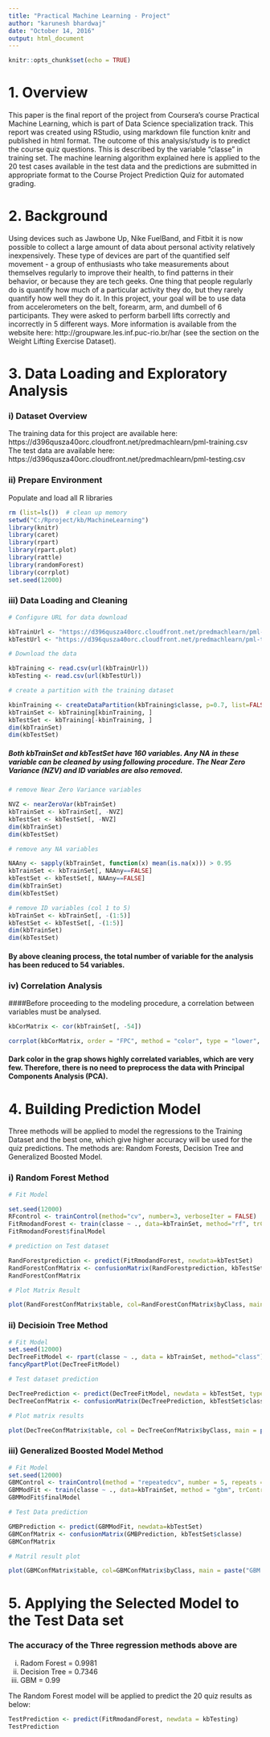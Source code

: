 ---
title: "Practical Machine Learning - Project"
author: "karunesh bhardwaj"
date: "October 14, 2016"
output: html_document
---

```{r setup, include=FALSE}
knitr::opts_chunk$set(echo = TRUE)
```

# 1. Overview
This paper is the final report of the project from Coursera's course Practical Machine Learning, which is part of Data Science specialization track. This report was created using RStudio, using markdown file function knitr and published in html format. The outcome of this analysis/study is to predict the course quiz questions. This is described by the variable "classe" in training set. The machine learning algorithm explained here is applied to the 20 test cases available in the test data and the predictions are submitted in appropriate format to the Course Project Prediction Quiz for automated grading.

# 2. Background
Using devices such as Jawbone Up, Nike FuelBand, and Fitbit it is now possible to collect a large amount of data about personal activity relatively inexpensively. These type of devices are part of the quantified self movement - a group of enthusiasts who take measurements about themselves regularly to improve their health, to find patterns in their behavior, or because they are tech geeks. One thing that people regularly do is quantify how much of a particular activity they do, but they rarely quantify how well they do it. In this project, your goal will be to use data from accelerometers on the belt, forearm, arm, and dumbell of 6 participants. They were asked to perform barbell lifts correctly and incorrectly in 5 different ways. More information is available from the website here: http://groupware.les.inf.puc-rio.br/har (see the section on the Weight Lifting Exercise Dataset). 

# 3. Data Loading and Exploratory Analysis

### i) Dataset Overview

The training data for this project are available here: 
https://d396qusza40orc.cloudfront.net/predmachlearn/pml-training.csv
The test data are available here:
https://d396qusza40orc.cloudfront.net/predmachlearn/pml-testing.csv

### ii) Prepare Environment

Populate and load all R libraries
```{r}
rm (list=ls())  # clean up memory
setwd("C:/Rproject/kb/MachineLearning")
library(knitr)
library(caret)
library(rpart)
library(rpart.plot)
library(rattle)
library(randomForest)
library(corrplot)
set.seed(12000)

```

### iii) Data Loading and Cleaning
```{r}
# Configure URL for data download

kbTrainUrl <- "https://d396qusza40orc.cloudfront.net/predmachlearn/pml-training.csv"
kbTestUrl <- "https://d396qusza40orc.cloudfront.net/predmachlearn/pml-testing.csv"

# Download the data

kbTraining <- read.csv(url(kbTrainUrl))
kbTesting <- read.csv(url(kbTestUrl))

# create a partition with the training dataset

kbinTraining <- createDataPartition(kbTraining$classe, p=0.7, list=FALSE)
kbTrainSet <- kbTraining[kbinTraining, ]
kbTestSet <- kbTraining[-kbinTraining, ]
dim(kbTrainSet)
dim(kbTestSet)

```
##### Both kbTrainSet and kbTestSet have 160 variables. Any NA in these variable can be cleaned by using following procedure. The Near Zero Variance (NZV) and ID variables are also removed. 

```{r}
# remove Near Zero Variance variables

NVZ <- nearZeroVar(kbTrainSet)
kbTrainSet <- kbTrainSet[, -NVZ]
kbTestSet <- kbTestSet[, -NVZ]
dim(kbTrainSet)
dim(kbTestSet)

# remove any NA variables

NAAny <- sapply(kbTrainSet, function(x) mean(is.na(x))) > 0.95
kbTrainSet <- kbTrainSet[, NAAny==FALSE]
kbTestSet <- kbTestSet[, NAAny==FALSE]
dim(kbTrainSet)
dim(kbTestSet)

# remove ID variables (col 1 to 5)
kbTrainSet <- kbTrainSet[, -(1:5)]
kbTestSet <- kbTestSet[, -(1:5)]
dim(kbTrainSet)
dim(kbTestSet)

```
#### By above cleaning process, the total number of variable for the analysis has been reduced to 54 variables.

### iv) Correlation Analysis
####Before proceeding to the modeling procedure, a correlation between variables must be analysed.

```{r}
kbCorMatrix <- cor(kbTrainSet[, -54])

corrplot(kbCorMatrix, order = "FPC", method = "color", type = "lower", tl.cex = 0.8, tl.col = rgb(0, 0, 0))

```

#### Dark color in the grap shows highly correlated variables, which are very few. Therefore, there is no need to preprocess the data with Principal Components Analysis (PCA).

# 4. Building Prediction Model

Three methods will be applied to model the regressions to the Training Dataset and the best one, which give higher accuracy will be used for the quiz predictions. The methods are: Random Forests, Decision Tree and Generalized Boosted Model.

### i) Random Forest Method

```{r}
# Fit Model

set.seed(12000)
RFcontrol <- trainControl(method="cv", number=3, verboseIter = FALSE)
FitRmodandForest <- train(classe ~ ., data=kbTrainSet, method="rf", trControl=RFcontrol)
FitRmodandForest$finalModel

# prediction on Test dataset

RandForestprediction <- predict(FitRmodandForest, newdata=kbTestSet)
RandForestConfMatrix <- confusionMatrix(RandForestprediction, kbTestSet$classe)
RandForestConfMatrix

# Plot Matrix Result

plot(RandForestConfMatrix$table, col=RandForestConfMatrix$byClass, main=paste("Random Forest - Accuracy =", round(RandForestConfMatrix$overall ["Accuracy"], 4)))

```

### ii) Decisioin Tree Method
```{r}
# Fit Model
set.seed(12000)
DecTreeFitModel <- rpart(classe ~ ., data = kbTrainSet, method="class")
fancyRpartPlot(DecTreeFitModel)

# Test dataset prediction

DecTreePrediction <- predict(DecTreeFitModel, newdata = kbTestSet, type="class")
DecTreeConfMatrix <- confusionMatrix(DecTreePrediction, kbTestSet$classe)

# Plot matrix results

plot(DecTreeConfMatrix$table, col = DecTreeConfMatrix$byClass, main = paste("Decision Tree Accurarcy=", round(DecTreeConfMatrix$overall['Accuracy'], 4)))

```

### iii) Generalized Boosted Model Method

```{r}
# Fit Model
set.seed(12000)
GBMControl <- trainControl(method = "repeatedcv", number = 5, repeats = 1)
GBMModFit <- train(classe ~ ., data=kbTrainSet, method = "gbm", trControl = GBMControl, verbose = FALSE)
GBMModFit$finalModel

# Test Data prediction

GMBPrediction <- predict(GBMModFit, newdata=kbTestSet)
GBMConfMatrix <- confusionMatrix(GMBPrediction, kbTestSet$classe)
GBMConfMatrix

# Matril result plot

plot(GBMConfMatrix$table, col=GBMConfMatrix$byClass, main = paste("GBM - Accuracy", round(GBMConfMatrix$overall['Accuracy'], 4)))

```

# 5. Applying the Selected Model to the Test Data set

### The accuracy of the Three regression methods above are

  i) Radom Forest = 0.9981
 ii) Decision Tree = 0.7346
iii) GBM = 0.99

The Random Forest model will be applied to predict the 20 quiz results as below:
```{r}
TestPrediction <- predict(FitRmodandForest, newdata = kbTesting)
TestPrediction
```

